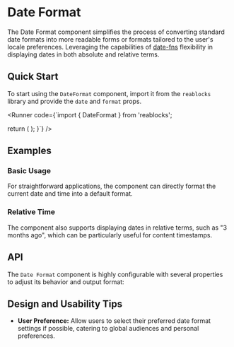 
# Date Format
The Date Format component simplifies the process of converting standard date formats into more readable forms or formats tailored to the user's locale preferences. 
Leveraging the capabilities of [date-fns](https://www.npmjs.com/package/date-fns) flexibility in displaying dates in both absolute and relative terms.

## Quick Start
To start using the `DateFormat` component, import it from the `reablocks` library and provide the `date` and `format` props.

<Runner code={`import { DateFormat } from 'reablocks';

  return (
    <DateFormat
      date="2022-05-25T16:03:12.2085"
      format="MM/dd/yyyy hh:mm"
    />
  );
}`}
/>

## Examples
### Basic Usage
For straightforward applications, the component can directly format the current date and time into a default format.
<StoryRenderer path="components/DateFormat.story.tsx" name="Simple" storybookKey="components-data-dateformat--simple" />

### Relative Time
The component also supports displaying dates in relative terms, such as "3 months ago", which can be particularly useful for content timestamps.
<StoryRenderer path="components/DateFormat.story.tsx" name="Relative" storybookKey="components-data-dateformat--relative" />

## API
The `Date Format` component is highly configurable with several properties to adjust its behavior and output format:
<PropsTable name="DateFormat" />

## Design and Usability Tips

- **User Preference:** Allow users to select their preferred date format settings if possible, catering to global audiences and personal preferences.